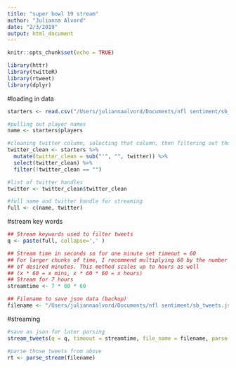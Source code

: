 ```yaml
---
title: "super bowl 19 stream"
author: "Julianna Alvord"
date: "2/3/2019"
output: html_document
---
```


```r
knitr::opts_chunk$set(echo = TRUE)

library(httr)
library(twitteR)
library(rtweet)
library(dplyr)
```

#loading in data
```r
starters <- read.csv("/Users/juliannaalvord/Documents/nfl sentiment/sb_starters.csv", stringsAsFactors = FALSE)

#pulling out player names
name <- starters$players

#cleaning twitter column, selecting that column, then filtering out those without twitter handle
twitter_clean <- starters %>%
  mutate(twitter_clean = sub("'", "", twitter)) %>%
  select(twitter_clean) %>%
  filter(!twitter_clean == "")

#list of twitter handles
twitter <- twitter_clean$twitter_clean

#full name and twitter handle for streaming
full <- c(name, twitter)
```

#stream key words
```r
## Stream keywords used to filter tweets
q <- paste(full, collapse=',' )

## Stream time in seconds so for one minute set timeout = 60
## For larger chunks of time, I recommend multiplying 60 by the number
## of desired minutes. This method scales up to hours as well
## (x * 60 = x mins, x * 60 * 60 = x hours)
## Stream for 7 hours
streamtime <- 7 * 60 * 60

## Filename to save json data (backup)
filename <- "/Users/juliannaalvord/Documents/nfl sentiment/sb_tweets.json"
```

#streaming
```r
#save as json for later parsing
stream_tweets(q = q, timeout = streamtime, file_name = filename, parse = FALSE, language = "en")
```

```r
#parse those tweets from above
rt <- parse_stream(filename)
```